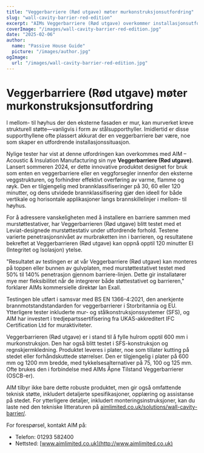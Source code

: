 ```yaml
---
title: "Veggerbarriere (Rød utgave) møter murkonstruksjonsutfordring"
slug: "wall-cavity-barrier-red-edition"
excerpt: "AIMs Veggerbarriere (Rød utgave) overkommer installasjonsutfordringer ved å integrere med murstøttestativer samtidig som den sikrer robust brannbeskyttelse."
coverImage: "/images/wall-cavity-barrier-red-edition.jpg"
date: "2025-02-06"
author:
  name: "Passive House Guide"
  picture: "/images/author.jpg"
ogImage:
  url: "/images/wall-cavity-barrier-red-edition.jpg"
---
```


# Veggerbarriere (Rød utgave) møter murkonstruksjonsutfordring

I mellom- til høyhus der den eksterne fasaden er mur, kan murverket kreve strukturell støtte—vanligvis i form av stålsupporthyller. Imidlertid er disse supporthyllene ofte plassert akkurat der en veggerbarriere bør være, noe som skaper en utfordrende installasjonssituasjon.

Nylige tester har vist at denne utfordringen kan overkommes med AIM – Acoustic & Insulation Manufacturing sin nye **Veggerbarriere (Rød utgave)**. Lansert sommeren 2024, er dette innovative produktet designet for bruk som enten en veggerbarriere eller en veggforsegler innenfor den eksterne veggstrukturen, og forhindrer effektivt overføring av varme, flamme og røyk. Den er tilgjengelig med brannklassifiseringer på 30, 60 eller 120 minutter, og dens utvidede brannklassifisering gjør den ideell for både vertikale og horisontale applikasjoner langs brannskillelinjer i mellom- til høyhus.

For å adressere vanskeligheten med å installere en barriere sammen med murstøttestativer, har Veggerbarrieren (Rød utgave) blitt testet med et Leviat-designede murstøttestativ under utfordrende forhold. Testene varierte penetrasjonsnivået av murbraketten inn i barrieren, og resultatene bekreftet at Veggerbarrieren (Rød utgave) kan oppnå opptil 120 minutter EI (Integritet og Isolasjon) ytelse.

"Resultatet av testingen er at vår Veggerbarriere (Rød utgave) kan monteres på toppen eller bunnen av gulvplaten, med murstøttestativet testet med 50% til 140% penetrasjon gjennom barriere-linjen. Dette gir installatører mye mer fleksibilitet når de integrerer både støttestativet og barrieren," forklarer AIMs kommersielle direktør Ian Exall.

Testingen ble utført i samsvar med BS EN 1366-4:2021, den anerkjente brannmotstandstandarden for veggerbarrierer i Storbritannia og EU. Ytterligere tester inkluderte mur- og stålkonstruksjonssystemer (SFS), og AIM har investert i tredjepartssertifisering fra UKAS-akkreditert IFC Certification Ltd for muraktiviteter.

Veggerbarrieren (Rød utgave) er i stand til å fylle hulrom opptil 600 mm i murkonstruksjon. Den har også blitt testet i SFS-konstruksjon og regnskjermkledning. Produktet leveres i plater, noe som tillater kutting på stedet eller forhåndskuttede størrelser. Den er tilgjengelig i plater på 600 mm og 1200 mm bredde, med tykkelsesalternativer på 75, 100 og 125 mm. Ofte brukes den i forbindelse med AIMs Åpne Tilstand Veggerbarrierer (OSCB-er).

AIM tilbyr ikke bare dette robuste produktet, men gir også omfattende teknisk støtte, inkludert detaljerte spesifikasjoner, opplæring og assistanse på stedet. For ytterligere detaljer, inkludert monteringsinstruksjoner, kan du laste ned den tekniske litteraturen på [aimlimited.co.uk/solutions/wall-cavity-barrier/](http://aimlimited.co.uk/solutions/wall-cavity-barrier/).

For forespørsel, kontakt AIM på:

- Telefon: 01293 582400
- Nettsted: [www.aimlimited.co.uk](http://www.aimlimited.co.uk)